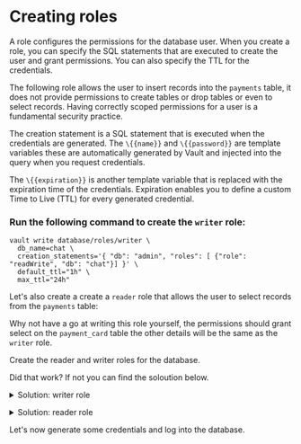 # Creating roles

A role configures the permissions for the database user. When you create a role, you can specify 
the SQL statements that are executed to create the user and grant permissions. 
You can also specify the TTL for the credentials.

The following role allows the user to insert records into the `payments` table, it does not 
provide permissions to create tables or drop tables or even to select records. Having correctly 
scoped permissions for a user is a fundamental security practice.

The creation statement is a SQL statement that is executed when the credentials are generated. 
The `\{{name}}` and `\{{password}}` are template variables these are automatically generated by Vault
and injected into the query when you request credentials.

The `\{{expiration}}` is another template 
variable that is replaced with the expiration time of the credentials. Expiration enables you to 
define a custom Time to Live (TTL) for every generated credential.

### Run the following command to create the `writer` role:

```shell
vault write database/roles/writer \
  db_name=chat \
  creation_statements='{ "db": "admin", "roles": [ {"role": "readWrite", "db": "chat"}] }' \
  default_ttl="1h" \
  max_ttl="24h"
```

Let's also create a create a `reader` role that allows the user to select records from the `payments` table:

Why not have a go at writing this role yourself, the permissions should grant select on the `payment_card` table
the other details will be the same as the `writer` role.

<Task id="configure_roles">
Create the reader and writer roles for the database.
</Task>

Did that work? If not you can find the soloution below.

<p>
<details>
  <summary style=\{{ fontSize: '18px', color: 'rgb(84, 128, 178)', fontWeight: 'medium' }} >Solution: writer role</summary>


```shell
vault write database/roles/writer \
  db_name=chat \
  creation_statements='{ "db": "admin", "roles": [ {"role": "readWrite", "db": "chat"}] }' \
  default_ttl="1h" \
  max_ttl="24h"
```
</details>
</p>
<p>
<details>
  <summary style=\{{ fontSize: '18px', color: 'rgb(84, 128, 178)', fontWeight: 'medium' }} >Solution: reader role</summary>


```shell
vault write database/roles/reader \
  db_name=chat \
  creation_statements='{ "db": "admin", "roles": [ {"role": "read", "db": "chat"}] }' \
  default_ttl="1h" \
  max_ttl="24h"
```
</details>
</p>

Let's now generate some credentials and log into the database.